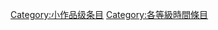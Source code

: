 {{catmore1|[[Wikipedia:时间专题|Wikipedia:时间专题]]}}
{{Articles by Quality| topic=时间|project=时间|format=TOC}}
{{Wikipedia category}}
{{emptycat}}

[[Category:小作品级条目|Category:小作品级条目]]
[[Category:各等級時間條目|Category:各等級時間條目]]